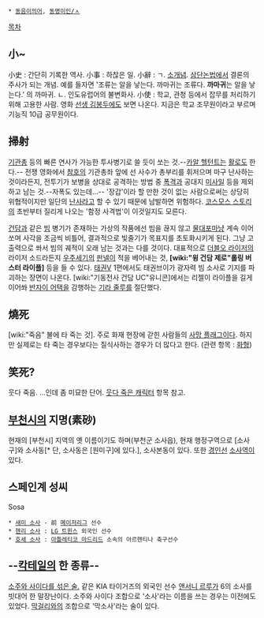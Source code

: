  * [[동음이의어]], [[동명이인/ㅅ]]

[[목차]]
== 小~ ==
小史 : 간단히 기록한 역사.
小事 : 하찮은 일.
小辭 : ㄱ. [[소개념]]. [[삼단논법]]에서 결론의 주사가 되는 개념. 예를 들자면 '조류는 알을 낳는다. 까마귀는 조류다. '''까마귀'''는 알을 낳는다.' 의 까마귀. ㄴ. 인도유럽어의 불변화사.
小使 : 학교, 관청 등에서 잡무를 처리하기 위해 고용한 사람. 영화 [[선생 김봉두]]에도 보면 나온다. 지금은 학교 조무원이라고 부르며 기능직 10급 공무원이다.

== 掃射 ==
[[기관총]] 등의 빠른 연사가 가능한 투사병기로 쓸 듯이 쏘는 것.--[[카알 헬턴트]]는 [[활]]로도 한다.--
전쟁 영화에서 [[참호]]의 기관총좌 앞에 선 사수가 총부리를 휘저으며 마구 난사하는 것이라든지, 전투기가 보병을 상대로 공격하는 방법 중 [[폭격]]과 공대지 [[미사일]] 등을 제외하고 남는 것.--자폭도 있는데...--
'장갑'이라 할 만한 것이 없는 사람으로써는 상당히 위협적이지만 일단의 [[난사]]라고 할 수 있기 때문에 남발하면 위험하다. [[코스모스 스토리]]의 초반부터 질리게 나오는 '함정 사격법'이 이것일지도 모른다.

[[건담]]과 같은 [[빔]] 병기가 존재하는 가상의 작품에선 빔을 끊지 않고 [[물대포]]마냥 계속 이어쏘며 사각을 조금씩 비틀어, 결과적으로 빛줄기가 목표지를 초토화시키게 된다. 그냥 고출력으로 쏴서 빔의 궤적이 오래 남는 것과는 다를 것이다. 대표적으로 [[더블오 라이저]]의 라이저 소드라든지 [[우주세기]]의 [[판넬]]이 적을 베어내는 것, '''[wiki:"윙 건담 제로"롤링 버스터 라이플]''' 등을 들 수 있다. [[태권V]] 1편에서도 태권브이가 광자력 빔 소사로 기지를 파괴하는 장면이 나온다. [wiki:"기동전사 건담 UC"유니콘]에서는 리젤이 라이플을 길게 이어쏴 [[반자이 어택]]을 감행하는 [[기라 줄루]]를 절단했다.

== 燒死 ==
[wiki:"죽음" 불에 타 죽는 것]. 주로 화재 현장에 갇힌 사람들의 [[사망 플래그]]이다. 하지만 실제로는 타 죽는 경우보다는 질식사하는 경우가 더 많다고 한다. (관련 항목 : [[화형]])

== 笑死? ==
웃다 죽음. ...인데 좀 미묘한 단어.
[[웃다 죽은 캐릭터]] 항목 참고.

== [[부천시]]의 지명(素砂) ==
현재의 [부천시] 지역의 옛 이름이기도 하며(부천군 소사읍), 현재 행정구역으로 [소사구]와 소사동[* 단, 소사동은 [원미구]에 있다.], 소사본동이 있다. 또한 [[경인선]] [[소사역]]이 있다.

== 스페인계 성씨 ==
Sosa
 * [[새미 소사]] - 前 [[메이저리그]] 선수
 * [[헨리 소사]] : [[LG 트윈스]] 외국인 선수
 * [[호세 소사]] : [[아틀레티코 마드리드]] 소속의 아르헨티나 축구선수

== --[[칵테일]]의 한 종류-- ==
[http://isplus.live.joinsmsn.com/news/article/article.asp?total_id=9108182&cloc= 소주와 사이다를 섞은 술.] 같은 KIA 타이거즈의 외국인 선수 [[앤서니 르루]]가 6의 소사를 빗대어 한 말장난이다.
소주와 사이다 조합으로 '소사'라는 이름을 쓰는 경우는 이전에도 있었다. [[막걸리]]와의 조합으로 '막소사'라는 술이 있다.


